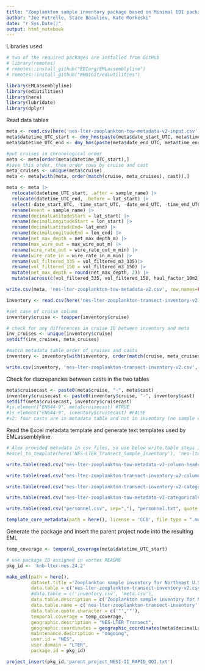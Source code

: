 ```yaml
---
title: "Zooplankton sample inventory package based on Minimal EDI package generated using EMLassemblyline and ediutilities"
author: "Joe Futrelle, Stace Beaulieu, Kate Morkeski"
date: "r Sys.Date()"
output: html_notebook
---
```


Libraries used

```r
# two of the required packages are installed from GitHub
# library(remotes)
# remotes::install_github("EDIorg/EMLassemblyline")
# remotes::install_github("WHOIGit/ediutilities")

library(EMLassemblyline)
library(ediutilities)
library(here)
library(lubridate)
library(dplyr)
```

Read data tables

```r

meta <- read.csv(here('nes-lter-zooplankton-tow-metadata-v2-input.csv'))
meta$datetime_UTC_start <- dmy_hms(paste(meta$date_start_UTC, meta$time_start_UTC))
meta$datetime_UTC_end <- dmy_hms(paste(meta$date_end_UTC, meta$time_end_UTC))

#put cruises in chronological order
meta <- meta[order(meta$datetime_UTC_start),]
#save this order, then order rows by cruise and cast
meta_cruises <- unique(meta$cruise)
meta <- meta[with(meta, order(match(cruise, meta_cruises), cast)),]

meta <- meta |> 
  relocate(datetime_UTC_start, .after = sample_name) |>
  relocate(datetime_UTC_end, .before = lat_start) |>
  select(-date_start_UTC, -time_start_UTC, -date_end_UTC, -time_end_UTC) |>
  rename(event = sample_name) |>
  rename(decimalLatitudeStart = lat_start) |>
  rename(decimalLongitudeStart = lon_start) |>
  rename(decimalLatitudeEnd= lat_end) |>
  rename(decimalLongitudeEnd = lon_end) |>
  rename(net_max_depth = net_max_depth_m) |>
  rename(max_wire_out = max_wire_out_m) |>
  rename(wire_rate_out = wire_rate_out_m_min) |>
  rename(wire_rate_in = wire_rate_in_m_min) |>
  rename(vol_filtered_335 = vol_filtered_m3_335)|>
  rename(vol_filtered_150 = vol_filtered_m3_150) |>
  mutate(net_max_depth = round(net_max_depth, 2)) |>
  mutate(across(c(vol_filtered_335, vol_filtered_150, haul_factor_10m2_335, haul_factor_10m2_150, haul_factor_100m3_335, haul_factor_100m3_150), \(x) round(x, 3)))

write.csv(meta, 'nes-lter-zooplankton-tow-metadata-v2.csv', row.names=FALSE)

```

```r

inventory <- read.csv(here('nes-lter-zooplankton-transect-inventory-v2-input.csv'))

#set case of cruise column
inventory$cruise <- toupper(inventory$cruise)

# check for any differences in cruise ID between inventory and meta
inv_cruises <- unique(inventory$cruise)
setdiff(inv_cruises, meta_cruises)

#match metadata table order of cruises and casts
inventory <- inventory[with(inventory, order(match(cruise, meta_cruises), cast)),]

write.csv(inventory, 'nes-lter-zooplankton-transect-inventory-v2.csv', row.names=FALSE)

```
Check for discrepancies between casts in the two tables

```r

meta$cruisecast <- paste0(meta$cruise, "-", meta$cast)
inventory$cruisecast <- paste0(inventory$cruise, "-", inventory$cast)
setdiff(meta$cruisecast, inventory$cruisecast)
#is.element("EN644-9", meta$cruisecast) #TRUE
#is.element("EN644-9", inventory$cruisecast) #FALSE
#v2: four casts are in metadata table and not in inventory (no sample collected)

```

Read the Excel metadata template and generate text templates used by
EMLassemblyline

```r
# Alex provided metadata in csv files, so use below write.table steps instead of excel_to_template
#excel_to_template(here('NES-LTER_Transect_Sample_Inventory'), 'nes-lter-zooplankton', rights='CC0', file_type=".md")

write.table(read.csv("nes-lter-zooplankton-tow-metadata-v2-column-headers.csv", sep=","), "attributes_nes-lter-zooplankton-tow-metadata-v2.txt", quote = FALSE, na="", sep="\t", row.names = FALSE)

write.table(read.csv("nes-lter-zooplankton-transect-inventory-v2-column-headers.csv", sep=","), "attributes_nes-lter-zooplankton-transect-inventory-v2.txt", quote = FALSE, na="", sep="\t", row.names = FALSE)

write.table(read.csv("nes-lter-zooplankton-transect-inventory-v2-categoricalVariablesHeaders.csv", sep=","), "catvars_nes-lter-zooplankton-transect-inventory-v2.txt", quote = FALSE, na="", sep="\t", row.names = FALSE)

write.table(read.csv("nes-lter-zooplankton-tow-metadata-v2-categoricalVariablesHeaders.csv", sep=","), "catvars_nes-lter-zooplankton-tow-metadata-v2.txt", quote = FALSE, na="", sep="\t", row.names = FALSE)

write.table(read.csv("personnel.csv", sep=","), "personnel.txt", quote = FALSE, na="", sep="\t", row.names = FALSE)

template_core_metadata(path = here(), license = 'CC0', file.type = ".md")

```

Generate the package and insert the parent project node into the resulting EML

```r

temp_coverage <- temporal_coverage(meta$datetime_UTC_start)

# use package ID assigned in vortex README
pkg_id <- 'knb-lter-nes.24.2'

make_eml(path = here(),
         dataset.title ='Zooplankton sample inventory for Northeast U.S. Shelf Long Term Ecological Research (NES-LTER) Transect cruises, ongoing since 2018',
         data.table = c('nes-lter-zooplankton-transect-inventory-v2.csv', 'nes-lter-zooplankton-tow-metadata-v2.csv'),
         #data.table = c('inventory.csv', 'meta.csv'),
         data.table.description = c('Zooplankton sample inventory for NES-LTER Transect cruises', 'Zooplankton tow metadata for NES-LTER Transect cruises'),
         data.table.name = c('nes-lter-zooplankton-transect-inventory', 'nes-lter-zooplankton-tow-metadata'),
         data.table.quote.character = c('"','"'),
         temporal.coverage = temp_coverage,
         geographic.description = "NES-LTER Transect",
         geographic.coordinates = geographic_coordinates(meta$decimalLatitudeStart, meta$decimalLongitudeStart), # Not including end-of-tow coordinates
         maintenance.description = "ongoing",
         user.id = "NES",
         user.domain = "LTER",
         package.id = pkg_id)

project_insert(pkg_id,'parent_project_NESI-II_RAPID_OOI.txt')
```
